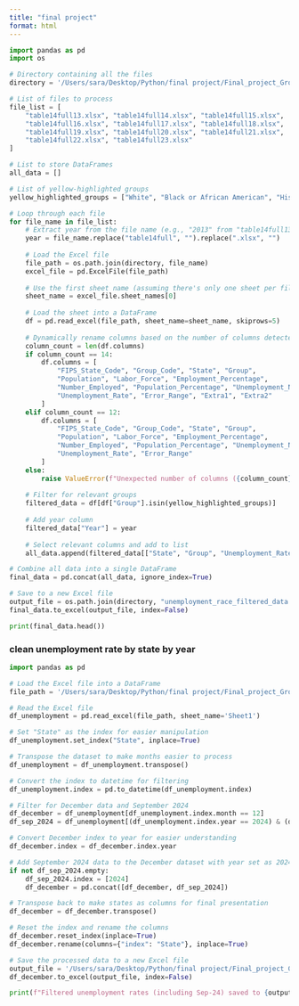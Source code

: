 ```yaml
---
title: "final project"
format: html
---
```



```python
import pandas as pd
import os

# Directory containing all the files
directory = '/Users/sara/Desktop/Python/final project/Final_project_Group13/Data'

# List of files to process
file_list = [
    "table14full13.xlsx", "table14full14.xlsx", "table14full15.xlsx",
    "table14full16.xlsx", "table14full17.xlsx", "table14full18.xlsx",
    "table14full19.xlsx", "table14full20.xlsx", "table14full21.xlsx",
    "table14full22.xlsx", "table14full23.xlsx"
]

# List to store DataFrames
all_data = []

# List of yellow-highlighted groups
yellow_highlighted_groups = ["White", "Black or African American", "Hispanic or Latino ethnicity"]

# Loop through each file
for file_name in file_list:
    # Extract year from the file name (e.g., "2013" from "table14full13.xlsx")
    year = file_name.replace("table14full", "").replace(".xlsx", "")
    
    # Load the Excel file
    file_path = os.path.join(directory, file_name)
    excel_file = pd.ExcelFile(file_path)
    
    # Use the first sheet name (assuming there's only one sheet per file)
    sheet_name = excel_file.sheet_names[0]
    
    # Load the sheet into a DataFrame
    df = pd.read_excel(file_path, sheet_name=sheet_name, skiprows=5)
    
    # Dynamically rename columns based on the number of columns detected
    column_count = len(df.columns)
    if column_count == 14:
        df.columns = [
            "FIPS_State_Code", "Group_Code", "State", "Group", 
            "Population", "Labor_Force", "Employment_Percentage", 
            "Number_Employed", "Population_Percentage", "Unemployment_Number", 
            "Unemployment_Rate", "Error_Range", "Extra1", "Extra2"
        ]
    elif column_count == 12:
        df.columns = [
            "FIPS_State_Code", "Group_Code", "State", "Group", 
            "Population", "Labor_Force", "Employment_Percentage", 
            "Number_Employed", "Population_Percentage", "Unemployment_Number", 
            "Unemployment_Rate", "Error_Range"
        ]
    else:
        raise ValueError(f"Unexpected number of columns ({column_count}) in file {file_name}")
    
    # Filter for relevant groups
    filtered_data = df[df["Group"].isin(yellow_highlighted_groups)]
    
    # Add year column
    filtered_data["Year"] = year
    
    # Select relevant columns and add to list
    all_data.append(filtered_data[["State", "Group", "Unemployment_Rate", "Year"]])

# Combine all data into a single DataFrame
final_data = pd.concat(all_data, ignore_index=True)

# Save to a new Excel file
output_file = os.path.join(directory, "unemployment_race_filtered_data.xlsx")
final_data.to_excel(output_file, index=False)
```

```python
print(final_data.head())
```


### clean unemployment rate by state by year


```python
import pandas as pd

# Load the Excel file into a DataFrame
file_path = '/Users/sara/Desktop/Python/final project/Final_project_Group13/Data/State_unemployment_rates.xlsx'

# Read the Excel file
df_unemployment = pd.read_excel(file_path, sheet_name='Sheet1')

# Set "State" as the index for easier manipulation
df_unemployment.set_index("State", inplace=True)

# Transpose the dataset to make months easier to process
df_unemployment = df_unemployment.transpose()

# Convert the index to datetime for filtering
df_unemployment.index = pd.to_datetime(df_unemployment.index)

# Filter for December data and September 2024
df_december = df_unemployment[df_unemployment.index.month == 12]
df_sep_2024 = df_unemployment[(df_unemployment.index.year == 2024) & (df_unemployment.index.month == 9)]

# Convert December index to year for easier understanding
df_december.index = df_december.index.year

# Add September 2024 data to the December dataset with year set as 2024
if not df_sep_2024.empty:
    df_sep_2024.index = [2024]
    df_december = pd.concat([df_december, df_sep_2024])

# Transpose back to make states as columns for final presentation
df_december = df_december.transpose()

# Reset the index and rename the columns
df_december.reset_index(inplace=True)
df_december.rename(columns={"index": "State"}, inplace=True)

# Save the processed data to a new Excel file
output_file = '/Users/sara/Desktop/Python/final project/Final_project_Group13/Data/Filtered_Unemployment_Data.xlsx'
df_december.to_excel(output_file, index=False)

print(f"Filtered unemployment rates (including Sep-24) saved to {output_file}")


```
